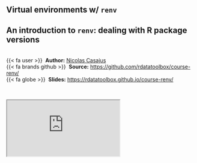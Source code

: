 ## Virtual environments w/ `renv` {.unnumbered}


::: {.callout-note icon=true appearance="simple"}
## An introduction to `renv`: dealing with R package versions

<br />
{{< fa user >}} &nbsp;**Author:** [Nicolas Casajus](https://nicolascasajus.fr/)<br/>
{{< fa brands github >}} &nbsp;**Source:** <https://github.com/rdatatoolbox/course-renv/><br/>
{{< fa globe >}} &nbsp;**Slides:** <https://rdatatoolbox.github.io/course-renv/>
:::


<br />

<div class="container">
  <iframe class="responsive-iframe" src="https://rdatatoolbox.github.io/course-renv"></iframe>
</div> 
